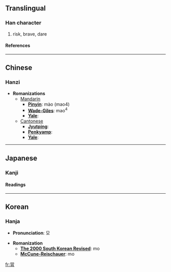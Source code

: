 {{see|冒}}

==Translingual==
===Han character===
{{Han char|rad=冂|as=06|sn=8|four=|canj=日月 (AB), X日月 (XAB)}}
# risk, brave, dare
====References====
{{Han ref|kx=0129.170|dkj=01534|hdz=21490.040|uh=5190|ud=20880}}
----

==Chinese==
===Hanzi===


* '''Romanizations'''
** [[Mandarin]]
*** '''[[Pinyin]]''': mào (mao4)
*** '''[[Wade-Giles]]''': mao<sup>4</sup>
*** '''[[Yale]]''': 
**[[Cantonese]]
***'''[[Jyutping]]''':
***'''[[Penkyamp]]''': 
***'''[[Yale]]''': 


----
==Japanese==
===Kanji===
{{ja-kanji|grade=|rs=冂06}}
====Readings====
{{ja-readings|on=[[ぼう]] (bō), [[もう]] (mō), [[ぼく]] (boku)|kun=[[おかす]] (okasu), [[おおう]] (oou), [[こうぶる]] (kouburu)}}


----
==Korean==
===Hanja===

* '''Pronunciation''': 모

* '''Romanization'''
** '''[[The 2000 South Korean Revised Romanization|The 2000 South Korean Revised]]''': mo
** '''[[McCune-Reischauer]]''': mo


[[fr:冐]]